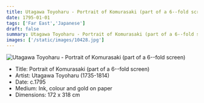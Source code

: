 ```yaml
---
title: Utagawa Toyoharu - Portrait of Komurasaki (part of a 6--fold screen)
date: 1795-01-01
tags: ['Far East','Japanese']
draft: false
summary: Utagawa Toyoharu - Portrait of Komurasaki (part of a 6--fold screen)
images: ['/static/images/10428.jpg']
---
```


![Utagawa Toyoharu - Portrait of Komurasaki (part of a 6--fold screen)](/static/images/10428.jpg)

* Title: Portrait of Komurasaki (part of a 6--fold screen)
* Artist: Utagawa Toyoharu (1735-1814)
* Date: c.1795
* Medium: Ink, colour and gold on paper
* Dimensions: 172 x 318 cm


